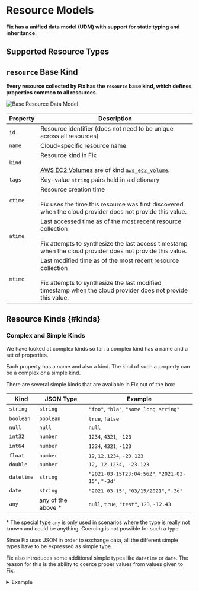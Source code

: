 # Resource Models

**Fix has a unified data model (UDM) with support for static typing and inheritance.**

<!-- When working with multiple clouds, it can be tedious to what resource kinds and attributes are named. To implement org policies (such as "no unencrypted storage volumes" or "every compute instance must have a cost center tag"), you don't want to rewrite those checks for every cloud provider.

While Fix has knowledge of cloud-specific resource kinds like [`aws_ec2_volume`](./aws.mdx#aws_ec2_volume) and `gcp_disk`, both of those kinds inherit from the base `volume` kind, which in turn inherits from the `resource` kind:

- The `resource` kind defines basic attributes common to all resources (e.g.: name, creation time, etc.).

- The `volume` kind defines properties that are common to most storage volumes.

- The `aws_ec2_volume` and `gcp_disk` kinds define properties that are specific to AWS and GCP, respectively.

The information whether a volume is encrypted or not comes from a boolean of the volume kind.

When searching for unencrypted volumes, `search is(volume) and encrypted = false` will find _any_ unencrypted volume, no matter which cloud they were created in.

You can also perform searches using virtual attributes like `age` across all resources without having to worry about provider-specific naming of the creation timestamp.

At the same time, you can still search by cloud provider-specific properties (e.g., AWS KMS Key ID or Google Cloud "last attach" timestamp). -->

## Supported Resource Types

<!-- Fix has built-in support for resource types from the following cloud providers: -->

<DocCardList />

## `resource` Base Kind

**Every resource collected by Fix has the `resource` base kind, which defines properties common to all resources.**

![Base Resource Data Model](./img/resource.svg)

| Property | Description |
| --- | --- |
| `id` | Resource identifier (does not need to be unique across all resources) |
| `name` | Cloud-specific resource name |
| `kind` | Resource kind in Fix<br /><br /><Admonition type="tip" title="Example">[AWS EC2 Volumes](https://docs.aws.amazon.com/AWSCloudFormation/latest/UserGuide/aws-properties-ec2-ebs-volume.html) are of kind [`aws_ec2_volume`](./aws.mdx#aws_ec2_volume).</Admonition> |
| `tags` | Key-value `string` pairs held in a dictionary |
| `ctime` | Resource creation time<br /><br /><Admonition type="note">Fix uses the time this resource was first discovered when the cloud provider does not provide this value.</Admonition> |
| `atime` | Last accessed time as of the most recent resource collection<br /><br /><Admonition type="note">Fix attempts to synthesize the last access timestamp when the cloud provider does not provide this value.</Admonition> |
| `mtime` | Last modified time as of the most recent resource collection<br /><br /><Admonition type="note">Fix attempts to synthesize the last modified timestamp when the cloud provider does not provide this value.</Admonition> |

<!-- ## Resource Hierarchy

**Fix's resource hierarchy abstracts over data models from different cloud providers to deliver a unified data model that allows for data retrieval across clouds.**

Every resource in Fix has the `resource` base kind as its root.

Fix also introduces abstract model classes for different resource types, making it easy to query and reason about common data.

<details>
<summary>Example</summary>
<div>
<ZoomPanPinch>

![Example Resource Model](./img/resource_example.svg)

</ZoomPanPinch>

- **`aws_ec2_volume` inherits from the base `volume` kind, which itself inherits all properties from `resource`.**

  As such, `aws_ec2_volume` has all properties of `volume` and `resource`, in addition to its own properties:

  ![aws_ec2_volume Example Data](./img/ec2_volume_example.svg)

- **`gcp_disk` is also a volume.**

  A [Google Cloud Disk resource](https://cloud.google.com/compute/docs/reference/rest/v1/disks) is conceptually similar to an AWS EC2 Volume and the two resource types have many properties in common.

</div>
</details> -->

## Resource Kinds \{#kinds}

### Complex and Simple Kinds

We have looked at complex kinds so far: a complex kind has a name and a set of properties.

Each property has a name and also a kind. The kind of such a property can be a complex or a simple kind.

There are several simple kinds that are available in Fix out of the box:

| Kind       | JSON Type           | Example                                           |
| ---------- | ------------------- | ------------------------------------------------- |
| `string`   | `string`            | `"foo"`, `"bla"`, `"some long string"`            |
| `boolean`  | `boolean`           | `true`, `false`                                   |
| `null`     | `null`              | `null`                                            |
| `int32`    | `number`            | `1234`, `4321`, `-123`                            |
| `int64`    | `number`            | `1234`, `4321`, `-123`                            |
| `float`    | `number`            | `12`, `12.1234`, `-23.123`                        |
| `double`   | `number`            | `12, 12.1234, -23.123`                            |
| `datetime` | `string`            | `"2021-03-15T23:04:56Z"`, `"2021-03-15"`, `"-3d"` |
| `date`     | `string`            | `"2021-03-15"`, `"03/15/2021"`, `"-3d"`           |
| `any`      | any of the above \* | `null`, `true`, `"test"`, `123`, `-12.43`         |

\* The special type `any` is only used in scenarios where the type is really not known and could be anything. Coercing is not possible for such a type.

Since Fix uses JSON in order to exchange data, all the different simple types have to be expressed as simple type.

Fix also introduces some additional simple types like `datetime` or `date`. The reason for this is the ability to coerce proper values from values given to Fix.

<details>
<summary>Example</summary>
<div>

**Assume a user wants to query a resource by creation time.**

According to the model, we would need to filter for the `ctime` property. Since Fix knows the type `ctime` (which is of kind `datetime`), it can interpret the value given by the user.

```bash
ctime < "2018-09-28"
```

`ctime` is of type `datetime`. `datetime` values in Fix are always stored as ISO-formatted datetime strings, so `"2018-09-28"` is coerced into a valid `datetime`. Depending on the server time, the value would be evaluated to something like:

```bash
ctime < "2021-09-28T22:00:00Z"
```

**This also allows the usage of relative times.** If we want to query resources that have been created in the last 3 days, we could express this with a relative datetime string:

```bash
ctime > "-3d"
```

This translates `"-3d"` using the current server time into a valid datetime string.

</div>
</details>
